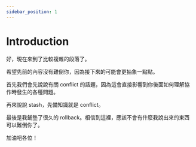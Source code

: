 ```yaml
---
sidebar_position: 1
---
```


# Introduction

好，現在來到了比較複雜的段落了。

希望先前的內容沒有難倒你，因為接下來的可能會更抽象一點點。

首先我們會先說說有關 conflict 的話題，因為這會直接影響到你後面如何理解協作時發生的各種問題。

再來說說 stash，先備知識就是 conflict。

最後是我鋪墊了很久的 rollback。相信到這裡，應該不會有什麼我說出來的東西可以難倒你了。

加油吧各位！
